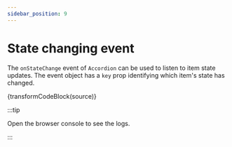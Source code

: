 ```yaml
---
sidebar_position: 9
---
```



# State changing event

The `onStateChange` event of `Accordion` can be used to listen to item state updates. The
event object has a `key` prop identifying which item's state has changed.

<StateChange />

<CodeBlock language="jsx">{transformCodeBlock(source)}</CodeBlock>

:::tip

Open the browser console to see the logs.

:::
